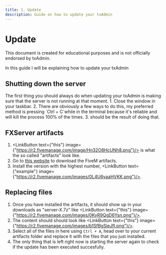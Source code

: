 ```yaml
---
title: 1. Update
description: Guide on how to update your txAdmin
---
```



# Update

<Callout>
This document is created for educational purposes and is not officially endorsed by txAdmin.
</Callout>

In this guide I will be explaining how to update your txAdmin

## Shutting down the server

<Callout>
The first thing you should always do when updating your txAdmin is making sure that the server is not running at that moment.
</Callout>

<Steps>
1. Close the <LinkButton text={"FXServer.exe"} image={"https://r2.fivemanage.com/images/e4MQZEzyaQ1t.png"}/> window in your taskbar.
2. There are obviously a few ways to do this, my preferred method is pressing `Ctrl + C`while in the terminal because it's reliable and will kill the process 100% of the times.
3. <LinkButton text={"this"} image={"https://r2.fivemanage.com/images/jbo6lsWrMYtk.png"}/> should be the result of doing that.

## FXServer artifacts

1. <LinkButton text={"this"} image={"https://r2.fivemanage.com/image/Hn32O8HcUNh8.png"}/> is what the so called "artifacts" look like.
2. Go to [this website](https://runtime.fivem.net/artifacts/fivem/build_server_windows/master/) to download the FiveM artifacts.
3. Install the version with the highest number, <LinkButton text={"example"} image={"https://r2.fivemanage.com/images/0L4U6yaaHVKK.png"}/>.

## Replacing files
1. Once you have installed the artifacts, it should show up in your downloads as "server-X.7z" like <LinkButton text={"this"} image={"https://r2.fivemanage.com/images/0KyR9QgD6Ysn.png"}/>.
2. The content should should look like <LinkButton text={"this"} image={"https://r2.fivemanage.com/images/b1SfBgSieJfl.png"}/>.
3. Select all of the files in here using `Ctrl + A`, head over to your current artifacts folder and replace it with the files that you just installed.
4. The only thing that is left right now is starting the server again to check if the update has been executed succesfully.
</Steps>